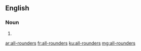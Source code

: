 ==English==

===Noun===
{{head|en|plural}}

# {{plural of|all-rounder|lang=en}}

[[ar:all-rounders]]
[[fr:all-rounders]]
[[ku:all-rounders]]
[[mg:all-rounders]]